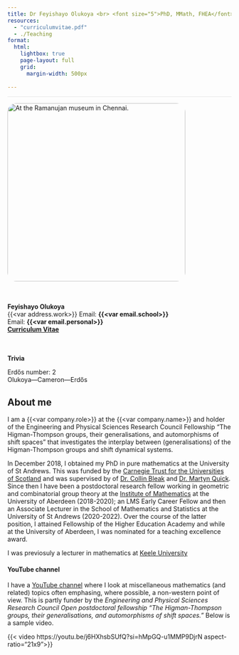 ```yaml
---
title: Dr Feyishayo Olukoya <br> <font size="5">PhD, MMath, FHEA</font> 
resources:
  - "curriculumvitae.pdf"
  - ./Teaching
format: 
  html:
    lightbox: true
    page-layout: full
    grid: 
      margin-width: 500px
    
---
```


<hr style="opacity:0.1">

::: {.column-margin}

<style>
img {
  border-radius: 5%;
}
</style>
![At the Ramanujan museum in Chennai.](id.jpeg){width=400 fig-align="left" .lightbox}
<br>
<br>
<br>

**Feyishayo Olukoya**<br>
{{<var address.work>}}
<!-- School of Mathematics and Statistics <br> -->
<!-- University of St Andrews<br> -->
<!-- North Haugh<br> -->
<!-- St Andrews<br> -->
<!-- Fife<br> -->
<!-- Scotland<br> -->
<!-- ST5 5NA<br> -->
Email: **{{<var email.school>}}**<br>
Email: **{{<var email.personal>}}**<br>
[**Curriculum Vitae**](./curriculumvitae.pdf){target="_blank"}
<br>
<br>
<br>


__Trivia__

Erdős number: 2 <br>
Olukoya---Cameron---Erdős <br>
<!-- <br> -->
<!-- <br> -->

<!-- ![](logo.jpg){width=25%} -->

:::



## About me

I am a {{<var company.role>}} at the {{<var company.name>}} and holder of the Engineering and Physical Sciences Research Council Fellowship "The Higman-Thompson groups, their generalisations, and automorphisms of shift spaces" that investigates the interplay between (generalisations) of the Higman-Thompson groups and shift dynamical systems.

In December 2018, I obtained my PhD in pure mathematics at the University of St Andrews. This was funded by the [Carnegie Trust for the Universities of Scotland](https://carnegie-trust.org/) and was supervised by of [Dr. Collin Bleak](https://www.st-andrews.ac.uk/mathematics-statistics/people/cb211/) and [Dr. Martyn Quick](https://martynquick.github.io/index.html). Since then  I have been a postdoctoral research fellow working in geometric and combinatorial group theory at the [Institute of Mathematics](https://www.abdn.ac.uk/ncs/departments/mathematics/) at the University of Aberdeen (2018-2020);  an LMS Early Career Fellow and then an Associate Lecturer in the School of Mathematics and Statistics at the University of St Andrews (2020-2022). Over the course of the latter position, I attained Fellowship of the Higher Education Academy and while at the University of Aberdeen, I was nominated for a teaching excellence award.  

I was previosuly a lecturer in mathematics at [Keele University](https://www.keele.ac.uk/)




####  YouTube channel

I have a [YouTube channel](https://www.youtube.com/@shayoolukoya8900/videos) where I look at miscellaneous mathematics (and related) topics often emphasing, where possible, a non-western point of view. This is partly funder by the *Engineering and Physical Sciences Research Council Open postdoctoral fellowship "The Higman-Thompson groups, their generalisations, and automorphisms of shift spaces."* Below is a sample video.

{{< video https://youtu.be/j6HXhsbSUfQ?si=hMpGQ-u1MMP9DjrN aspect-ratio="21x9">}}




